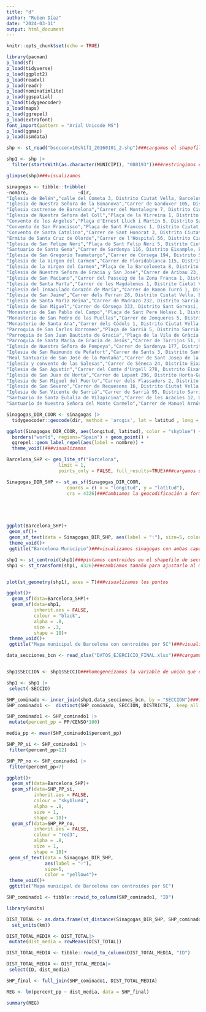 ---
title: "d"
author: "Ruben Díaz"
date: "2024-03-11"
output: html_document
---

```{r setup, include=FALSE}
knitr::opts_chunk$set(echo = TRUE)
```

```{r}
library(pacman)
p_load(sf)
p_load(tidyverse)
p_load(ggplot2)
p_load(readxl)
p_load(readr)
p_load(nominatimlite)
p_load(ggspatial)
p_load(tidygeocoder)
p_load(maps)
p_load(ggrepel)
p_load(extrafont)
font_import(pattern = "Arial Unicode MS")
p_load(ggmap)
p_load(osmdata)

```

```{r}
shp <- st_read("bseccenv10sh1f1_20160101_2.shp")###cargamos el shapefile de secciones censales

shp1 <- shp |> 
  filter(startsWith(as.character(MUNICIPI), "080193"))###restringimos el shp a municipio de Barcelona

glimpse(shp)###visualizamos
```

```{r}
sinagogas <- tibble::tribble(
~nombre,                  ~dir,
"Iglesia de Belén","calle del Cometa 3, Distrito Ciutat Vella, Barcelona, 08002",
"Iglesia de Nuestra Señora de la Bonanova","Carrer de Ganduxer 105, Distrito Sant Gervasi, Barcelona, 08022",
"Iglesia castrense de Barcelona","Carrer del Montalegre 7, Distrito Ciutat Vella, Barcelona, 08001",
"Iglesia de Nuestra Señora del Coll","Plaça de la Virreina 1, Distrito Gràcia, Barcelona, 08024",
"Convento de los Ángeles","Plaça d'Ernest Lluch i Martín 5, Distrito Sarrià-Sant Gervasi, Barcelona, 08017",
"Convento de San Francisco","Plaça de Sant Francesc 1, Distrito Ciutat Vella, Barcelona, 08002",
"Convento de Santa Catalina","Carrer de Sant Honorat 3, Distrito Ciutat Vella, Barcelona, 08002",
"Ermita de Santa Cruz de Olorde","Carrer de l'Hospital 56, Distrito Ciutat Vella, Barcelona, 08001",
"Iglesia de San Felipe Neri","Plaça de Sant Felip Neri 5, Distrito Ciutat Vella, Barcelona, 08002",
"Santuario de Santa Gema","Carrer de Sardenya 116, Distrito Eixample, Barcelona, 08025",
"Iglesia de San Gregorio Taumaturgo","Carrer de Còrsega 194, Distrito Sant Gervasi, Barcelona, 08036",
"Iglesia de la Virgen del Carmen","Carrer de Floridablanca 115, Distrito Ciutat Vella, Barcelona, 08011",
"Iglesia de la Virgen del Carmen","Plaça de la Barceloneta 8, Distrito Ciutat Vella, Barcelona, 08003",
"Iglesia de Nuestra Señora de Gracia y San José","Carrer de Aribau 23, Distrito Eixample, Barcelona, 08011",
"Iglesia de San Paciano","Carrer del Passeig de la Zona Franca 1, Distrito Sants-Montjuïc, Barcelona, 08038",
"Iglesia de Santa Marta","Carrer de les Magdalenes 1, Distrito Ciutat Vella, Barcelona, 08002",
"Iglesia del Inmaculado Corazón de María","Carrer de Ramon Turró 1, Distrito Sant Martí, Barcelona, 08005",
"Iglesia de San Jaime","Carrer dels Ferran 28, Distrito Ciutat Vella, Barcelona, 08002",
"Iglesia de Santa María Reina","Carrer de Madrazo 232, Distrito Sarrià-Sant Gervasi, Barcelona, 08006",
"Iglesia de San Miguel","Carrer de Còrsega 333, Distrito Sant Gervasi, Barcelona, 08037",
"Monasterio de San Pablo del Campo","Plaça de Sant Pere Nolasc 1, Distrito Ciutat Vella, Barcelona, 08002",
"Monasterio de San Pedro de las Puellas","Carrer de Jonqueres 5, Distrito Ciutat Vella, Barcelona, 08003",
"Monasterio de Santa Ana","Carrer dels Còdols 1, Distrito Ciutat Vella, Barcelona, 08002",
"Parroquia de San Carlos Borromeo","Plaça de Sarrià 5, Distrito Sarrià-Sant Gervasi, Barcelona, 08017",
"Parroquia de San Juan Bautista de Gracia","Plaça de la Vila de Gràcia 1, Distrito Gràcia, Barcelona, 08012",
"Parroquia de Santa María de Gracia de Jesús","Carrer de Torrijos 51, Distrito Ciutat Vella, Barcelona, 08012",
"Iglesia de Nuestra Señora de Pompeya","Carrer de Sardenya 177, Distrito Eixample, Barcelona, 08013",
"Iglesia de San Raimundo de Peñafort","Carrer de Sants 3, Distrito Sants-Montjuïc, Barcelona, 08014",
"Real Santuario de San José de la Montaña","Carrer de Sant Josep de la Muntanya 25, Distrito Gràcia, Barcelona, 08024",
"Iglesia y convento de las Salesas","Carrer de Sèneca 24, Distrito Eixample, Barcelona, 08006",
"Iglesia de San Agustín","Carrer del Comte d'Urgell 278, Distrito Eixample, Barcelona, 08036",
"Iglesia de San Juan de Horta","Carrer de Lepant 296, Distrito Horta-Guinardó, Barcelona, 08032",
"Iglesia de San Miguel del Puerto","Carrer dels Flassaders 2, Distrito Ciutat Vella, Barcelona, 08003",
"Iglesia de San Severo","Carrer de Requesens 16, Distrito Ciutat Vella, Barcelona, 08001",
"Iglesia de San Vicente de Sarriá","Carrer de Sarrià 95, Distrito Sarrià-Sant Gervasi, Barcelona, 08017",
"Santuario de Santa Eulalia de Vilapicina","Carrer de les Acàcies 12, Distrito Nou Barris, Barcelona, 08042",
"Santuario de Nuestra Señora del Monte Carmelo","Carrer de Manuel Arnús 30, Distrito Horta-Guinardó, Barcelona, 08042")###hacemos un data frame con las sinagogas de barcelona

Sinagogas_DIR_COOR <- sinagogas |> 
  tidygeocoder::geocode(dir, method = 'arcgis', lat = latitud , long = longitud)###geocodificamos el formato

ggplot(Sinagogas_DIR_COOR, aes(longitud, latitud), color = "skyblue") +
  borders("world", regions="Spain") + geom_point() +
  ggrepel::geom_label_repel(aes(label = nombre)) +
  theme_void()###visualizamos
```

```{r}
Barcelona_SHP <- geo_lite_sf("Barcelona",
                   limit = 1,
                   points_only = FALSE, full_results=TRUE)###cargamos un mapa general de Barcelona

Sinagogas_DIR_SHP <- st_as_sf(Sinagogas_DIR_COOR, 
                      coords = c( x = "longitud", y = "latitud"), 
                      crs = 4326)###Cambiamos la geocodificación a formato shapefile





ggplot(Barcelona_SHP)+
 geom_sf()+
 geom_sf_text(data = Sinagogas_DIR_SHP, aes(label = "🕆︎"), size=5, color = "yellow4")+
 theme_void()+
 ggtitle("Barcelona Municipio")###visualizamos sinagogas con ambas capas
```

```{r}
shp1 <- st_centroid(shp1)###pintamos centroides en el shapefile de secciones censales de BCN
shp1 <- st_transform(shp1, 4326)###cambiamos tamaño para ajustarlo al mapa


plot(st_geometry(shp1), axes = T)###visualizamos los puntos
```

```{r}
ggplot()+
  geom_sf(data=Barcelona_SHP)+
  geom_sf(data=shp1,
          inherit.aes = FALSE,
          colour = "black",
          alpha = .8,
          size = .3,
          shape = 18)+
 theme_void()+
 ggtitle("Mapa municipal de Barcelona con centroides por SC")###visualizamos las secciones censlaes con un puntito sobre la capa de barcelona

```


```{r}
data_secciones_bcn <- read_xlsx("DATOS_EJERCICIO_FINAL.xlsx")###cargamos secciones censlaes excel


shp1$SECCION <- shp1$SECCIO###homogeneizamos la variable de unión que es sección censal

shp1 <- shp1 |> 
 select(-SECCIO)

SHP_cominado <- inner_join(shp1,data_secciones_bcn, by = "SECCION")###fusionamos el shapefile de secciones censales con el dataframe con voto por seccion censal de excel
SHP_cominado1 <-  distinct(SHP_cominado, SECCION, DISTRICTE, .keep_all = T) ### ELIMINAMOS DUPLICADOS Y TENEMOS EL DATO POR SECCION CENSAL EN SHAPEFILE

```

```{r}
SHP_cominado1 <- SHP_cominado1 |>
 mutate(percent_pp = PP/CENSO*100)

media_pp <- mean(SHP_cominado1$percent_pp)

SHP_PP_si <- SHP_cominado1 |> 
 filter(percent_pp>12)

SHP_PP_no <- SHP_cominado1 |> 
 filter(percent_pp<7)
```

```{r}
ggplot()+
  geom_sf(data=Barcelona_SHP)+
  geom_sf(data=SHP_PP_si,
          inherit.aes = FALSE,
          colour = "skyblue4",
          alpha = .8,
          size = 1,
          shape = 18)+
  geom_sf(data=SHP_PP_no,
          inherit.aes = FALSE,
          colour = "red3",
          alpha = .8,
          size = 1,
          shape = 18)+
 geom_sf_text(data = Sinagogas_DIR_SHP,
              aes(label = "🕆︎"),
              size=5, 
              color = "yellow4")+
 theme_void()+
 ggtitle("Mapa municipal de Barcelona con centroides por SC")
```

```{r}
SHP_cominado1 <- tibble::rowid_to_column(SHP_cominado1, "ID")

library(units)
```

```{r}
DIST_TOTAL <- as.data.frame(st_distance(Sinagogas_DIR_SHP, SHP_cominado1) |> 
  set_units(km))
```

```{r}
DIST_TOTAL_MEDIA <- DIST_TOTAL|> 
 mutate(dist_media = rowMeans(DIST_TOTAL))

DIST_TOTAL_MEDIA <- tibble::rowid_to_column(DIST_TOTAL_MEDIA, "ID")

DIST_TOTAL_MEDIA <- DIST_TOTAL_MEDIA|>
 select(ID, dist_media)

SHP_final <- full_join(SHP_cominado1, DIST_TOTAL_MEDIA)
```
```{r}
REG <- lm(percent_pp ~ dist_media, data = SHP_final)

summary(REG)
```

